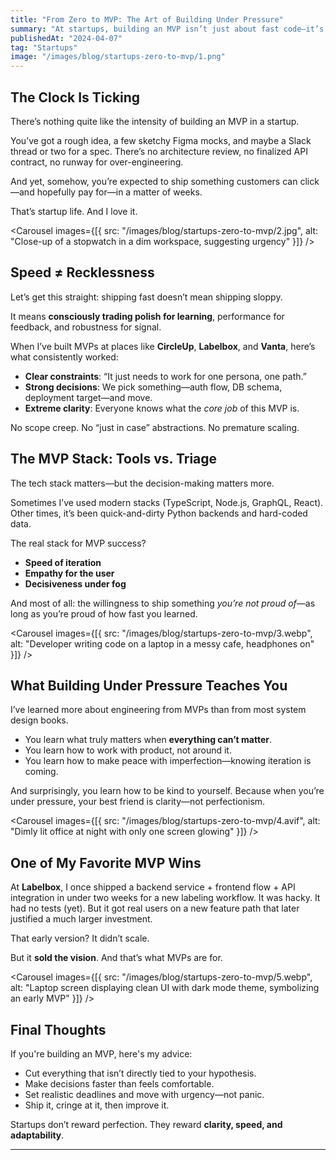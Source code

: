 ```yaml
---
title: "From Zero to MVP: The Art of Building Under Pressure"
summary: "At startups, building an MVP isn’t just about fast code—it’s about making smart, uncomfortable decisions under pressure. Here’s what I’ve learned shipping early-stage products."
publishedAt: "2024-04-07"
tag: "Startups"
image: "/images/blog/startups-zero-to-mvp/1.png"
---
```


## The Clock Is Ticking

There’s nothing quite like the intensity of building an MVP in a startup.

You’ve got a rough idea, a few sketchy Figma mocks, and maybe a Slack thread or two for a spec. There’s no architecture review, no finalized API contract, no runway for over-engineering.

And yet, somehow, you’re expected to ship something customers can click—and hopefully pay for—in a matter of weeks.

That’s startup life. And I love it.

<Carousel
  images={[{ src: "/images/blog/startups-zero-to-mvp/2.jpg", alt: "Close-up of a stopwatch in a dim workspace, suggesting urgency" }]}
/>

## Speed ≠ Recklessness

Let’s get this straight: shipping fast doesn’t mean shipping sloppy.

It means **consciously trading polish for learning**, performance for feedback, and robustness for signal.

When I’ve built MVPs at places like **CircleUp**, **Labelbox**, and **Vanta**, here’s what consistently worked:

- **Clear constraints**: “It just needs to work for one persona, one path.”
- **Strong decisions**: We pick something—auth flow, DB schema, deployment target—and move.
- **Extreme clarity**: Everyone knows what the *core job* of this MVP is.

No scope creep. No “just in case” abstractions. No premature scaling.

## The MVP Stack: Tools vs. Triage

The tech stack matters—but the decision-making matters more.

Sometimes I’ve used modern stacks (TypeScript, Node.js, GraphQL, React). Other times, it’s been quick-and-dirty Python backends and hard-coded data.

The real stack for MVP success?

- **Speed of iteration**
- **Empathy for the user**
- **Decisiveness under fog**

And most of all: the willingness to ship something *you’re not proud of*—as long as you’re proud of how fast you learned.

<Carousel
  images={[{ src: "/images/blog/startups-zero-to-mvp/3.webp", alt: "Developer writing code on a laptop in a messy cafe, headphones on" }]}
/>

## What Building Under Pressure Teaches You

I’ve learned more about engineering from MVPs than from most system design books.

- You learn what truly matters when **everything can’t matter**.
- You learn how to work with product, not around it.
- You learn how to make peace with imperfection—knowing iteration is coming.

And surprisingly, you learn how to be kind to yourself. Because when you’re under pressure, your best friend is clarity—not perfectionism.

<Carousel
  images={[{ src: "/images/blog/startups-zero-to-mvp/4.avif", alt: "Dimly lit office at night with only one screen glowing" }]}
/>

## One of My Favorite MVP Wins

At **Labelbox**, I once shipped a backend service + frontend flow + API integration in under two weeks for a new labeling workflow. It was hacky. It had no tests (yet). But it got real users on a new feature path that later justified a much larger investment.

That early version? It didn’t scale.

But it **sold the vision**. And that’s what MVPs are for.

<Carousel
  images={[{ src: "/images/blog/startups-zero-to-mvp/5.webp", alt: "Laptop screen displaying clean UI with dark mode theme, symbolizing an early MVP" }]}
/>

## Final Thoughts

If you're building an MVP, here's my advice:

- Cut everything that isn’t directly tied to your hypothesis.
- Make decisions faster than feels comfortable.
- Set realistic deadlines and move with urgency—not panic.
- Ship it, cringe at it, then improve it.

Startups don’t reward perfection. They reward **clarity, speed, and adaptability**.

---